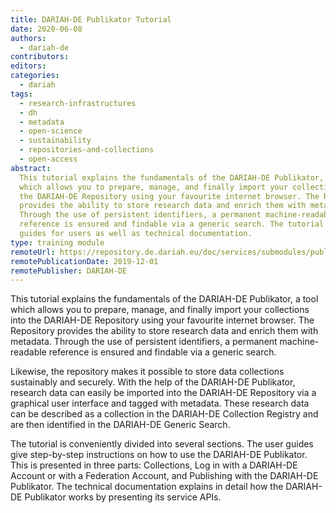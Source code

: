 ```yaml
---
title: DARIAH-DE Publikator Tutorial
date: 2020-06-08
authors:
  - dariah-de
contributors:
editors:
categories:
  - dariah
tags:
  - research-infrastructures
  - dh
  - metadata
  - open-science
  - sustainability
  - repositories-and-collections
  - open-access
abstract:
  This tutorial explains the fundamentals of the DARIAH-DE Publikator, a tool
  which allows you to prepare, manage, and finally import your collections into
  the DARIAH-DE Repository using your favourite internet browser. The Repository
  provides the ability to store research data and enrich them with metadata.
  Through the use of persistent identifiers, a permanent machine-readable
  reference is ensured and findable via a generic search. The tutorial contains
  guides for users as well as technical documentation.
type: training module
remoteUrl: https://repository.de.dariah.eu/doc/services/submodules/publikator/docs/index.html
remotePublicationDate: 2019-12-01
remotePublisher: DARIAH-DE
---
```


This tutorial explains the fundamentals of the DARIAH-DE Publikator, a tool
which allows you to prepare, manage, and finally import your collections into
the DARIAH-DE Repository using your favourite internet browser. The Repository
provides the ability to store research data and enrich them with metadata.
Through the use of persistent identifiers, a permanent machine-readable
reference is ensured and findable via a generic search.

Likewise, the repository makes it possible to store data collections sustainably
and securely. With the help of the DARIAH-DE Publikator, research data can
easily be imported into the DARIAH-DE Repository via a graphical user interface
and tagged with metadata. These research data can be described as a collection
in the DARIAH-DE Collection Registry and are then identified in the DARIAH-DE
Generic Search.

The tutorial is conveniently divided into several sections. The user guides give
step-by-step instructions on how to use the DARIAH-DE Publikator. This is
presented in three parts: Collections, Log in with a DARIAH-DE Account or with a
Federation Account, and Publishing with the DARIAH-DE Publikator. The technical
documentation explains in detail how the DARIAH-DE Publikator works by
presenting its service APIs.

<CTA
  title="Interested in learning more?"
  subtitle="Go to the DARIAH-DE Publikator Tutorial"
  url="https://repository.de.dariah.eu/doc/services/submodules/publikator/docs/index.html"
/>

